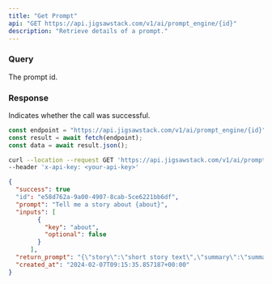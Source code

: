 ```yaml
---
title: "Get Prompt"
api: "GET https://api.jigsawstack.com/v1/ai/prompt_engine/{id}"
description: "Retrieve details of a prompt."
---
```


### Query

<ParamField query="id" type="string">
  The prompt id.
</ParamField>

<Snippet file="header.mdx" />

### Response

<ResponseField name="success" type="boolean">
  Indicates whether the call was successful.
</ResponseField>

<RequestExample>

```javascript Node.js
const endpoint = "https://api.jigsawstack.com/v1/ai/prompt_engine/{id}";
const result = await fetch(endpoint);
const data = await result.json();
```

```bash cURL
curl --location --request GET 'https://api.jigsawstack.com/v1/ai/prompt_engine/{id}' \
--header 'x-api-key: <your-api-key>'
```

</RequestExample>

<ResponseExample>

```json Response
{
  "success": true
  "id": "e58d762a-9a00-4907-8cab-5ce6221bb6df",
  "prompt": "Tell me a story about {about}",
  "inputs": [
        {
          "key": "about",
          "optional": false
        }
      ],
  "return_prompt": "{\"story\":\"short story text\",\"summary\":\"summary of story\"}",
  "created_at": "2024-02-07T09:15:35.857187+00:00"
}
```

</ResponseExample>
